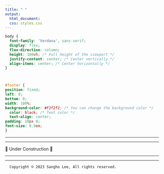 ```yaml
---
title: " "
output:
  html_document:
  css: styles.css
---
```

  
```css
body {
  font-family: 'Verdana', sans-serif;
  display: flex;
  flex-direction: column;
  height: 100vh; /* Full height of the viewport */
  justify-content: center; /* Center vertically */
  align-items: center; /* Center horizontally */
}



#footer {
position: fixed;
left: 0;
bottom: 0;
width: 100%;
background-color: #f2f2f2; /* You can change the background color */
  color: black; /* Text color */
  text-align: center;
padding: 10px 0;
font-size: 0.9em;
}

```

-----------------------------------------------------------------------

-----------------------------------------------------------------------
  
🚧 Under Construction 🚧

-----------------------------------------------------------------------

-----------------------------------------------------------------------


::: {#footer}
```         
  Copyright © 2023 Sangho Lee, All rights reserved.
```
:::
    